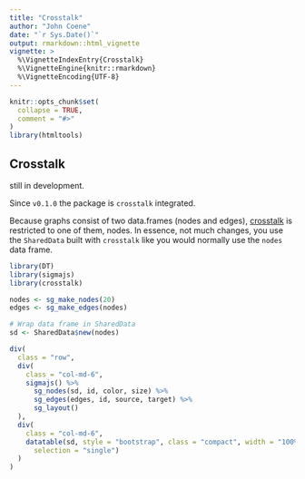```yaml
---
title: "Crosstalk"
author: "John Coene"
date: "`r Sys.Date()`"
output: rmarkdown::html_vignette
vignette: >
  %\VignetteIndexEntry{Crosstalk}
  %\VignetteEngine{knitr::rmarkdown}
  %\VignetteEncoding{UTF-8}
---
```


```r
knitr::opts_chunk$set(
  collapse = TRUE,
  comment = "#>"
)
library(htmltools)
```

## Crosstalk

<span class="text-warning"><i class="fa fa-warning"></i> still in development.</span>

Since `v0.1.0` the package is `crosstalk` integrated.

Because graphs consist of two data.frames (nodes and edges), [crosstalk](https://rstudio.github.io/crosstalk/) is restricted to one of them, nodes. In essence, not much changes, you use the `SharedData` built with `crosstalk` like you would normally use the `nodes` data frame. 

```r
library(DT)
library(sigmajs)
library(crosstalk)

nodes <- sg_make_nodes(20)
edges <- sg_make_edges(nodes)

# Wrap data frame in SharedData
sd <- SharedData$new(nodes)

div(
  class = "row",
  div(
    class = "col-md-6",
    sigmajs() %>% 
      sg_nodes(sd, id, color, size) %>% 
      sg_edges(edges, id, source, target) %>% 
      sg_layout()
  ),
  div(
    class = "col-md-6",
    datatable(sd, style = "bootstrap", class = "compact", width = "100%",
      selection = "single")
  )
)
```